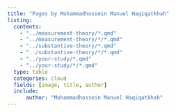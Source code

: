```yaml
---
title: "Pages by Mohammadhossein Manuel Haqiqatkhah"
listing:
  contents:
    - "../measurement-theory/*.qmd"
    - "../measurement-theory/*/*.qmd"
    - "../substantive-theory/*.qmd"
    - "../substantive-theory/*/*.qmd"
    - "../your-study/*.qmd"
    - "../your-study/*/*.qmd"
  type: table
  categories: cloud
  fields: [image, title, author]
  include:
      author: "Mohammadhossein Manuel Haqiqatkhah"
---
```


